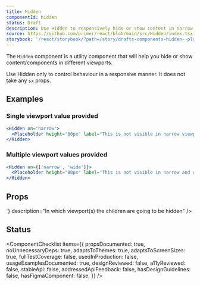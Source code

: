 ```yaml
---
title: Hidden
componentId: hidden
status: Draft
description: Use Hidden to responsively hide or show content in narrow, regular and wide viewports.
source: https://github.com/primer/react/blob/main/src/Hidden/index.tsx
storybook: '/react/storybook/?path=/story/drafts-components-hidden--playground'
---
```


The `Hidden` component is a utility component that will help you hide or show content/components in different viewports.

<Note>Use Hidden only to control behaviour in a responsive manner. It does not take any `sx` props.</Note>

## Examples

### Single viewport value provided

```jsx live drafts
<Hidden on="narrow">
  <Placeholder height="80px" label="This is not visible in narrow viewport" />
</Hidden>
```

### Multiple viewport values provided

```jsx live drafts
<Hidden on={['narrow', 'wide']}>
  <Placeholder height="80px" label="This is not visible in narrow and wide viewport" />
</Hidden>
```

## Props

<PropsTable>
  <PropsTableRow
    name="on"
    type={`'narrow' | 'wide' | 'regular' | Array<'narrow' | 'regular' | 'wide'>`}
    description="In which viewport(s) the children are going to be hidden"
  />
</PropsTable>

## Status

<ComponentChecklist
  items={{
    propsDocumented: true,
    noUnnecessaryDeps: true,
    adaptsToThemes: true,
    adaptsToScreenSizes: true,
    fullTestCoverage: false,
    usedInProduction: false,
    usageExamplesDocumented: true,
    designReviewed: false,
    a11yReviewed: false,
    stableApi: false,
    addressedApiFeedback: false,
    hasDesignGuidelines: false,
    hasFigmaComponent: false,
  }}
/>
